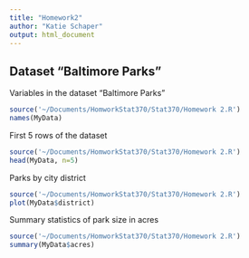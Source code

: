 ```yaml
---
title: "Homework2"
author: "Katie Schaper"
output: html_document
---
```


## Dataset "Baltimore Parks"

Variables in the dataset "Baltimore Parks"

```r
source('~/Documents/HomworkStat370/Stat370/Homework 2.R')
names(MyData)
```

First 5 rows of the dataset

```r
source('~/Documents/HomworkStat370/Stat370/Homework 2.R')
head(MyData, n=5)
```

Parks by city district

```r
source('~/Documents/HomworkStat370/Stat370/Homework 2.R')
plot(MyData$district)
```

Summary statistics of park size in acres

```r
source('~/Documents/HomworkStat370/Stat370/Homework 2.R')
summary(MyData$acres)
```